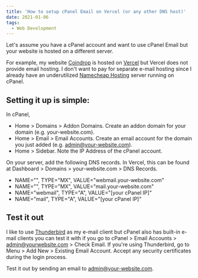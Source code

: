 ```yaml
---
title: 'How to setup cPanel Email on Vercel (or any other DNS host)'
date: 2021-01-06
tags:
  - Web Development
---
```


Let's assume you have a cPanel account and want to use cPanel Email but your website is hosted on a different server.

For example, my website [Coindrop](https://coindrop.to) is hosted on [Vercel](https://vercel.com/) but Vercel does not provide email hosting. I don't want to pay for separate e-mail hosting since I already have an underutilized [Namecheap Hosting](https://www.namecheap.com/hosting/) server running on cPanel.

## Setting it up is simple:

In cPanel,
- Home > Domains > Addon Domains. Create an addon domain for your domain (e.g. your-website.com).
- Home > Email > Email Accounts. Create an email account for the domain you just added (e.g. admin@your-website.com).
- Home > Sidebar. Note the IP Address of the cPanel account.

On your server, add the following DNS records. In Vercel, this can be found at Dashboard > Domains > your-website.com > DNS Records.
- NAME="", TYPE="MX", VALUE="webmail.your-website.com"
- NAME="", TYPE="MX", VALUE="mail.your-website.com"
- NAME="webmail", TYPE="A", VALUE="[your cPanel IP]"
- NAME="mail", TYPE="A", VALUE="[your cPanel IP]"

## Test it out

I like to use [Thunderbird](https://www.thunderbird.net/en-US/) as my e-mail client but cPanel also has built-in e-mail clients you can test it with if you go to cPanel > Email Accounts > admin@yourwebsite.com > Check Email. If you're using Thunderbird, go to Menu > Add New > Existing Email Account. Accept any security certificates during the login process.

Test it out by sending an email to admin@your-website.com.
